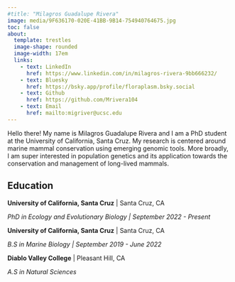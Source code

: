 ```yaml
---
#title: "Milagros Guadalupe Rivera"
image: media/9F636170-020E-41BB-9B14-754940764675.jpg
toc: false
about: 
  template: trestles
  image-shape: rounded
  image-width: 17em
  links: 
    - text: LinkedIn
      href: https://www.linkedin.com/in/milagros-rivera-9bb666232/
    - text: Bluesky
      href: https://bsky.app/profile/floraplasm.bsky.social
    - text: Github
      href: https://github.com/Mrivera104
    - text: Email
      href: mailto:migriver@ucsc.edu
---
```


Hello there! My name is Milagros Guadalupe Rivera and I am a PhD student at the University of California, Santa Cruz. My research is centered around marine mammal conservation using emerging genomic tools. More broadly, I am super interested in population genetics and its application towards the conservation and management of long-lived mammals.

## Education

**University of California, Santa Cruz** \| Santa Cruz, CA

*PhD in Ecology and Evolutionary Biology \| September 2022 - Present*

**University of California, Santa Cruz** \| Santa Cruz, CA

*B.S in Marine Biology \| September 2019 - June 2022*

**Diablo Valley College** \| Pleasant Hill, CA

*A.S in Natural Sciences*
